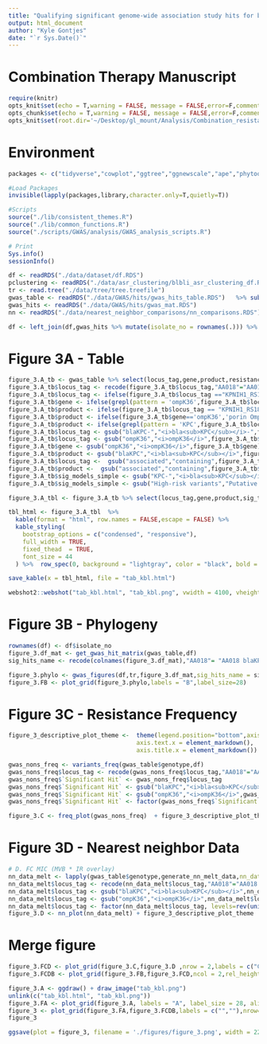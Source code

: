 ```yaml
---
title: "Qualifying significant genome-wide association study hits for beta-lactam/beta-lactamase inhibitor resistance"
output: html_document
author: "Kyle Gontjes"
date: "`r Sys.Date()`"
---
```


# Combination Therapy Manuscript

```r
require(knitr)
opts_knit$set(echo = T,warning = FALSE, message = FALSE,error=F,comment=NA)
opts_chunk$set(echo = T,warning = FALSE, message = FALSE,error=F,comment=NA)
opts_knit$set(root.dir='~/Desktop/gl_mount/Analysis/Combination_resistance/pre-intro-blbli-resistance-ms/')
```

# Environment
```r
packages <- c("tidyverse","cowplot","ggtree","ggnewscale","ape","phytools","phyloAMR","gridExtra",'ggtext')

#Load Packages
invisible(lapply(packages,library,character.only=T,quietly=T))

#Scripts
source("./lib/consistent_themes.R")
source("./lib/common_functions.R") 
source("./scripts/GWAS/analysis/GWAS_analysis_scripts.R")

# Print
Sys.info()
sessionInfo() 
```
 

```r
df <- readRDS("./data/dataset/df.RDS")
pclustering <- readRDS("./data/asr_clustering/blbli_asr_clustering_df.RDS")
tr <- read.tree("./data/tree/tree.treefile")
gwas_table <- readRDS("./data/GWAS/hits/gwas_hits_table.RDS")   %>% subset(nn_qc == "Pass")
gwas_hits <- readRDS("./data/GWAS/hits/gwas_mat.RDS")
nn <- readRDS("./data/nearest_neighbor_comparisons/nn_comparisons.RDS")

df <- left_join(df,gwas_hits %>% mutate(isolate_no = rownames(.))) %>% left_join(.,pclustering)
```

# Figure 3A - Table
```r
figure_3.A_tb <- gwas_table %>% select(locus_tag,gene,product,resistance_category,sig_tests,sig_models_simple,sig_phenotypes,explanatory_qc)
figure_3.A_tb$locus_tag <- recode(figure_3.A_tb$locus_tag,"AA018"="AA018 blaKPC-containing plasmid","AA552"="AA552 blaKPC-containing plasmid","OmpK36_loop3_insertion"="Loop 3 insertion in ompK36","OmpK36GD"="GD loop 3 insertion in ompK36",'OmpK36_c25t' = 'C25T SNP in ompK36','OmpK36_truncation_kleborate'='Truncation of ompK36',"KPNIH1_RS18665" = "PFAV in ompK36")
figure_3.A_tb$locus_tag <- ifelse(figure_3.A_tb$locus_tag =="KPNIH1_RS18665","ompK36 PFAV",figure_3.A_tb$locus_tag)
figure_3.A_tb$gene <- ifelse(grepl(pattern = 'ompK36',figure_3.A_tb$locus_tag) | figure_3.A_tb$locus_tag =='KPNIH1_RS18665',"ompK36",figure_3.A_tb$gene) %>% {ifelse(is.na(.),"",.)}
figure_3.A_tb$product <- ifelse(figure_3.A_tb$locus_tag == "KPNIH1_RS18100","MdtA/MuxA family multidrug efflux RND <br>transporter periplasmic adaptor subunit",figure_3.A_tb$product)
figure_3.A_tb$product <- ifelse(figure_3.A_tb$gene=='ompK36','porin OmpC',figure_3.A_tb$product)
figure_3.A_tb$product <- ifelse(grepl(pattern = 'KPC',figure_3.A_tb$locus_tag),"blaKPC-associated plasmid cluster",figure_3.A_tb$product)
figure_3.A_tb$locus_tag <- gsub("blaKPC-","<i>bla<sub>KPC</sub></i>-",figure_3.A_tb$locus_tag)
figure_3.A_tb$locus_tag <- gsub("ompK36","<i>ompK36</i>",figure_3.A_tb$locus_tag) 
figure_3.A_tb$gene <- gsub("ompK36","<i>ompK36</i>",figure_3.A_tb$gene) 
figure_3.A_tb$product <- gsub("blaKPC","<i>bla<sub>KPC</sub></i>",figure_3.A_tb$product) 
figure_3.A_tb$locus_tag <-  gsub("associated","containing",figure_3.A_tb$locus_tag)
figure_3.A_tb$product <-  gsub("associated","containing",figure_3.A_tb$product)
figure_3.A_tb$sig_models_simple <- gsub("KPC-","<i>bla<sub>KPC</sub></i>-",figure_3.A_tb$sig_models_simple) %>% gsub("associated","containing",.)
figure_3.A_tb$sig_models_simple <- gsub("High-risk variants","Putative function-altering variants",figure_3.A_tb$sig_models_simple)

figure_3.A_tbl <- figure_3.A_tb %>% select(locus_tag,gene,product,sig_tests,sig_models_simple,sig_phenotypes,explanatory_qc) %>% `colnames<-`(c('Significant hit','Gene', 'Product','Significant tests','Significant models', 'Phenotypes',"Explanatory genotype")) 

tbl_html <- figure_3.A_tbl  %>%
  kable(format = "html", row.names = FALSE,escape = FALSE) %>%
  kable_styling(
    bootstrap_options = c("condensed", "responsive"),
    full_width = TRUE,
    fixed_thead  = TRUE,
    font_size = 44
  ) %>%  row_spec(0, background = "lightgray", color = "black", bold = TRUE)  %>% row_spec(1:8, background = "white") 

save_kable(x = tbl_html, file = "tab_kbl.html")

webshot2::webshot("tab_kbl.html", "tab_kbl.png", vwidth = 4100, vheight = 700) 
```

# Figure 3B - Phylogeny 
```r
rownames(df) <- df$isolate_no
figure_3.df_mat <- get_gwas_hit_matrix(gwas_table,df) 
sig_hits_name <- recode(colnames(figure_3.df_mat),"AA018"= "AA018 blaKPC-containing plasmid","AA552"="AA552 blaKPC-containing plasmid","OmpK36_loop3_insertion"="Loop 3 insertion in ompK36","OmpK36GD"="GD loop 3 insertion in ompK36",'OmpK36_c25t' = 'C25T SNP in ompK36','OmpK36_truncation_kleborate'='Truncation of ompK36',"KPNIH1_RS18665_3.2" = "PFAV in ompK36")

figure_3.phylo <- gwas_figures(df,tr,figure_3.df_mat,sig_hits_name = sig_hits_name %>% gsub("_1|_2|_1.2|_2.2|_3|_3.2","",.)) + ylim(NA,600)  
figure_3.FB <- plot_grid(figure_3.phylo,labels = "B",label_size=28)  
``` 
  
# Figure 3C - Resistance Frequency
```r
figure_3_descriptive_plot_theme <-  theme(legend.position="bottom",axis.text = element_markdown(size=18,colour = "black"),axis.title = element_markdown(size=20,colour = "black"),legend.title = element_text(size=22,colour = "black"),legend.text = element_text(size=20,colour = "black"),legend.title.align=0.5 ,legend.key.size = unit(0.75, "cm"),legend.key.width = unit(0.75, "cm"),
                                    axis.text.x = element_markdown(),
                                    axis.title.x = element_markdown()) 

gwas_nons_freq <- variants_freq(gwas_table$genotype,df)  
gwas_nons_freq$locus_tag <- recode(gwas_nons_freq$locus_tag,"AA018"="AA018 blaKPC-containing plasmid","AA552"="AA552 blaKPC-containing plasmid","OmpK36_loop3_insertion"="Loop 3 insertion in ompK36","OmpK36GD"="GD loop 3 insertion in ompK36",'OmpK36_c25t' = 'C25T SNP in ompK36','OmpK36_truncation_kleborate'='Truncation of ompK36',"KPNIH1_RS18665" = "PFAV in ompK36")
gwas_nons_freq$`Significant Hit` <- gwas_nons_freq$locus_tag
gwas_nons_freq$`Significant Hit` <- gsub("blaKPC","<i>bla<sub>KPC</sub></i>",gwas_nons_freq$`Significant Hit`)
gwas_nons_freq$`Significant Hit` <- gsub("ompK36","<i>ompK36</i>",gwas_nons_freq$`Significant Hit`)
gwas_nons_freq$`Significant Hit` <- factor(gwas_nons_freq$`Significant Hit`, levels=rev(unique(figure_3.A_tb$locus_tag)))  

figure_3.C <- freq_plot(gwas_nons_freq)  + figure_3_descriptive_plot_theme
```

# Figure 3D - Nearest neighbor Data
```r
# D. FC MIC (MVB * IR overlay) 
nn_data_melt <- lapply(gwas_table$genotype,generate_nn_melt_data,nn_data=nn) %>% do.call(rbind,.)
nn_data_melt$locus_tag <- recode(nn_data_melt$locus_tag,"AA018"="AA018 blaKPC-containing plasmid","AA552"="AA552 blaKPC-containing plasmid","OmpK36_loop3_insertion"="Loop 3 insertion in ompK36","OmpK36GD"="GD loop 3 insertion in ompK36",'OmpK36_c25t' = 'C25T SNP in ompK36','OmpK36_truncation_kleborate'='Truncation of ompK36',"KPNIH1_RS18665" = "PFAV in ompK36")
nn_data_melt$locus_tag <- gsub("blaKPC","<i>bla<sub>KPC</sub></i>",nn_data_melt$locus_tag)
nn_data_melt$locus_tag <- gsub("ompK36","<i>ompK36</i>",nn_data_melt$locus_tag)  
nn_data_melt$locus_tag <- factor(nn_data_melt$locus_tag, levels=rev(unique(figure_3.A_tb$locus_tag)))   
figure_3.D <- nn_plot(nn_data_melt) + figure_3_descriptive_plot_theme
```

# Merge figure
```r
figure_3.FCD <- plot_grid(figure_3.C,figure_3.D ,nrow = 2,labels = c("C","D"),label_size = 28,align = "hv",label_x = -0.02)
figure_3.FCDB <- plot_grid(figure_3.FB,figure_3.FCD,ncol = 2,rel_heights = c(1,1),rel_widths = c(1,0.625)) 
```

```r
figure_3.A <- ggdraw() + draw_image("tab_kbl.png")
unlink(c("tab_kbl.html", "tab_kbl.png"))
figure_3.FA <- plot_grid(figure_3.A, labels = "A", label_size = 28, align = "hv", rel_widths = c(1)) 
figure_3 <- plot_grid(figure_3.FA,figure_3.FCDB,labels = c("",""),nrow=2,label_size = 28, rel_heights = c(0.3,1))   
figure_3
```

```r
ggsave(plot = figure_3, filename = './figures/figure_3.png', width = 22, height = 16,limitsize=FALSE, bg='white',dpi=900)
```